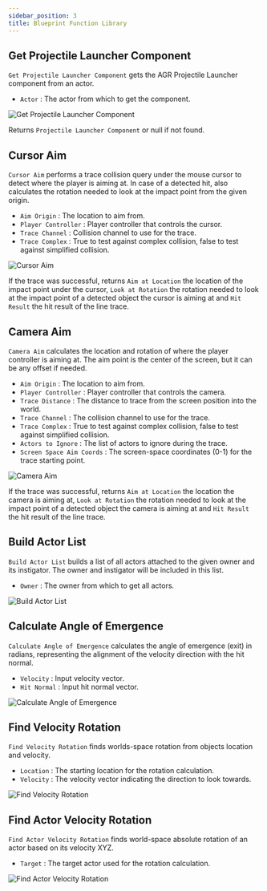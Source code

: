 ```yaml
---
sidebar_position: 3
title: Blueprint Function Library
---
```


## Get Projectile Launcher Component

`Get Projectile Launcher Component` gets the AGR Projectile Launcher component
from an actor.
* `Actor` <Step text="1"/> : The actor from which to get the component.

![Get Projectile Launcher Component](_static/img/bpfl/get-projectile-launcher-component.png)

Returns `Projectile Launcher Component` or null if not found.

## Cursor Aim

`Cursor Aim` performs a trace collision query under the mouse cursor to detect
where the player is aiming at.
In case of a detected hit, also calculates the rotation needed to look at the
impact point from the given origin.

* `Aim Origin` <Step text="1"/> : The location to aim from.
* `Player Controller` <Step text="2"/> : Player controller that controls
the cursor.
* `Trace Channel` <Step text="3"/> : Collision channel to use for the trace.
* `Trace Complex` <Step text="4"/> : True to test against complex collision,
false to test against simplified collision.

![Cursor Aim](_static/img/bpfl/cursor-aim.png)

If the trace was successful, returns `Aim at Location` <Step text="5"/>
the location of the impact point under the cursor, `Look at Rotation`
<Step text="6"/> the rotation needed to look at the impact point of a detected
object the cursor is aiming at and `Hit Result` <Step text="7"/> the hit result
of the line trace.

## Camera Aim

`Camera Aim` calculates the location and rotation of where the player controller
is aiming at. The aim point is the center of the screen, but it can be any
offset if needed.

* `Aim Origin` <Step text="1"/> : The location to aim from.
* `Player Controller` <Step text="2"/> : Player controller that controls
the camera.
* `Trace Distance` <Step text="3"/> : The distance to trace from the screen
position into the world.
* `Trace Channel` <Step text="4"/> : The collision channel to use for the trace.
* `Trace Complex` <Step text="5"/> : True to test against complex collision,
false to test against simplified collision.
* `Actors to Ignore` <Step text="6"/> : The list of actors to ignore during
the trace.
* `Screen Space Aim Coords` <Step text="7"/> : The screen-space coordinates
(0-1) for the trace starting point.

![Camera Aim](_static/img/bpfl/camera-aim.png)

If the trace was successful, returns `Aim at Location` <Step text="8"/>
the location the camera is aiming at, `Look at Rotation` <Step text="9"/>
the rotation needed to look at the impact point of a detected object the camera
is aiming at and `Hit Result` <Step text="10"/> the hit result of the line trace.

## Build Actor List

`Build Actor List` builds a list of all actors attached to the given owner and
its instigator. The owner and instigator will be included in this list.

* `Owner` <Step text="1"/> : The owner from which to get all actors.

![Build Actor List](_static/img/bpfl/build-actor-list.png)

## Calculate Angle of Emergence

`Calculate Angle of Emergence` calculates the angle of emergence (exit) in
radians, representing the alignment of the velocity direction with the hit
normal.

* `Velocity` <Step text="1"/> : Input velocity vector.
* `Hit Normal` <Step text="2"/> : Input hit normal vector.

![Calculate Angle of Emergence](_static/img/bpfl/calculate-angle-of-emergence.png)

## Find Velocity Rotation

`Find Velocity Rotation` finds worlds-space rotation from objects location and
velocity.

* `Location` <Step text="1"/> : The starting location for the rotation
calculation.
* `Velocity` <Step text="2"/> : The velocity vector indicating the direction to
look towards.

![Find Velocity Rotation](_static/img/bpfl/find-velocity-rotation.png)

## Find Actor Velocity Rotation

`Find Actor Velocity Rotation` finds world-space absolute rotation of an actor
based on its velocity XYZ.

* `Target` <Step text="1"/> : The target actor used for the rotation calculation.

![Find Actor Velocity Rotation](_static/img/bpfl/find-actor-velocity-rotation.png)
